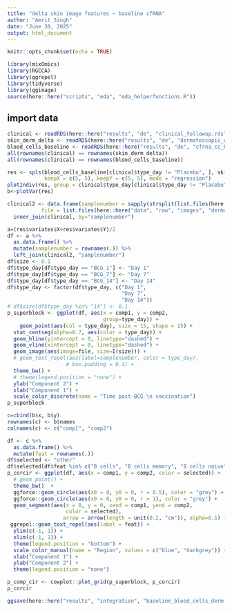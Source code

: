 ```yaml
---
title: "delta skin image features ~ baseline cfRNA"
author: "Amrit Singh"
date: "June 30, 2025"
output: html_document
---
```


```r
knitr::opts_chunk$set(echo = TRUE)

library(mixOmics)
library(RGCCA)
library(ggrepel)
library(tidyverse)
library(ggimage)
source(here::here("scripts", "eda", "eda_helperfunctions.R"))
```

## import data

```r
clinical <- readRDS(here::here("results", "de", "clinical_followup.rds"))
skin_derm_delta <- readRDS(here::here("results", "de", "dermatoscopic_diff.rds"))[rownames(clinical), ]
blood_cells_baseline <- readRDS(here::here("results", "de", "cfrna_cc_baseline.rds"))[rownames(clinical), ]
all(rownames(clinical) == rownames(skin_derm_delta))
all(rownames(clinical) == rownames(blood_cells_baseline))

res <- spls(blood_cells_baseline[clinical$type_day != "Placebo", ], skin_derm_delta[clinical$type_day != "Placebo", ],
            keepX = c(5, 5), keepY = c(5, 5), mode = "regression")
plotIndiv(res, group = clinical$type_day[clinical$type_day != "Placebo"], legend = TRUE, ellipse = TRUE)
b<-plotVar(res)


```


```r

clinical2 <- data.frame(samplenumber = sapply(strsplit(list.files(here::here("data", "raw", "images", "dermatoscope")), "_"), function(i) i[[2]]),
           file = list.files(here::here("data", "raw", "images", "dermatoscope"), full.names = TRUE)) %>% 
  inner_join(clinical, by="samplenumber")

a=(res$variates$X+res$variates$Y)/2
df <- a %>% 
  as.data.frame() %>% 
  mutate(samplenumber = rownames(.)) %>% 
  left_join(clinical2, "samplenumber")
df$size <- 0.1
df$type_day[df$type_day == "BCG_1"] <- "Day 1"
df$type_day[df$type_day == "BCG_7"] <- "Day 7"
df$type_day[df$type_day == "BCG_14"] <- "Day 14"
df$type_day <- factor(df$type_day, c("Day 1",
                                     "Day 7",
                                     "Day 14"))
# df$size[df$type_day %in% "14"] <- 0.1
p_superblock <- ggplot(df, aes(x = comp1, y = comp2, 
                               group=type_day)) +
    geom_point(aes(col = type_day), size = 15, shape = 15) +
  stat_centseg(alpha=0.7, aes(color = type_day)) + 
  geom_hline(yintercept = 0, linetype="dashed") +
  geom_vline(xintercept = 0, linetype="dashed") +
  geom_image(aes(image=file, size=I(size))) +
  # geom_text_repel(aes(label=samplenumber, color = type_day), 
                   # box.padding = 0.1) +
  theme_bw() +
  # theme(legend.position = "none") +
  ylab("Component 2") +
  xlab("Component 1") +
  scale_color_discrete(name = "Time post-BCG \n vaccination")
p_superblock


```
```r
c=cbind(b$x, b$y)
rownames(c) <- b$names
colnames(c) <- c("comp1", "comp2")

df <- c %>% 
  as.data.frame() %>% 
  mutate(feat = rownames(.))
df$selected <- "other"
df$selected[df$feat %in% c("B cells", "B cells memory", "B cells naive", "Nuocytes", "Platelets")] <- "focus"
p_corcir <- ggplot(df, aes(x = comp1, y = comp2, color = selected)) +
  # geom_point() +
  theme_bw()  +
  ggforce::geom_circle(aes(x0 = 0, y0 = 0, r = 0.5), color = "grey") +
  ggforce::geom_circle(aes(x0 = 0, y0 = 0, r = 1), color = "grey") +
  geom_segment(aes(x = 0, y = 0, xend = comp1, yend = comp2,
                   color = selected),
                  arrow = arrow(length = unit(0.2, "cm")), alpha=0.5) +
 ggrepel::geom_text_repel(aes(label = feat)) +
  ylim(c(-1, 1)) +
  xlim(c(-1, 1)) +
  theme(legend.position = "bottom") +
  scale_color_manual(name = "Region", values = c("blue", "darkgrey")) +
  xlab("Component 1") +
  ylab("Component 2") +
  theme(legend.position = "none")

p_comp_cir <- cowplot::plot_grid(p_superblock, p_corcir)
p_corcir
```

```r
ggsave(here::here("results", "integration", "baseline_blood_cells_derm.png"), p_comp_cir, height=4.5, width=11)
```

